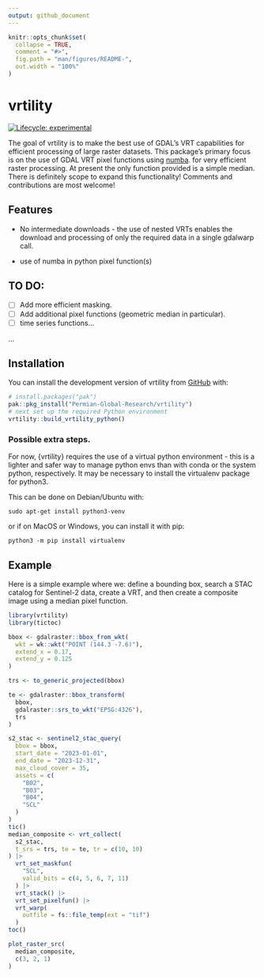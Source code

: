 ```yaml
---
output: github_document
---
```


<!-- README.md is generated from README.Rmd. Please edit that file -->

```r
knitr::opts_chunk$set(
  collapse = TRUE,
  comment = "#>",
  fig.path = "man/figures/README-",
  out.width = "100%"
)
```

# vrtility

<!-- badges: start -->
[![Lifecycle: experimental](https://img.shields.io/badge/lifecycle-experimental-orange.svg)](https://lifecycle.r-lib.org/articles/stages.html#experimental)
<!-- badges: end -->

The goal of vrtility is to make the best use of GDAL's VRT capabilities for
efficient processing of large raster datasets. This package's primary focus is 
on the use of GDAL VRT pixel functions using [numba](https://numba.pydata.org/).
for very efficient raster processing. At present the only function provided
is a simple median. There is definitely scope to expand this functionality! 
Comments and contributions are most welcome! 

## Features

- No intermediate downloads - the use of nested VRTs enables the download
and processing of only the required data in a single gdalwarp call. 

- use of numba in python pixel function(s)

## TO DO:

- [ ] Add more efficient masking.
- [ ] Add additional pixel functions (geometric median in particular).
- [ ] time series functions...

...

## Installation

You can install the development version of vrtility from [GitHub](https://github.com/) with:

``` r
# install.packages("pak")
pak::pkg_install("Permian-Global-Research/vrtility")
# next set up the required Python environment
vrtility::build_vrtility_python()
```

### Possible extra steps.

For now, {vrtility} requires the use of a virtual python environment - this is 
a lighter and safer way to manage python envs than with conda or the system
python, respectively. It may be necessary to install the virtualenv package
for python3. 

This can be done on Debian/Ubuntu with:

```
sudo apt-get install python3-venv
```
or if on MacOS or Windows, you can install it with pip:

```
python3 -m pip install virtualenv
```

## Example

Here is a simple example where we: define a bounding box, search a STAC catalog
for Sentinel-2 data, create a VRT, and then create a composite image 
using a median pixel function.

```r
library(vrtility)
library(tictoc)

bbox <- gdalraster::bbox_from_wkt(
  wkt = wk::wkt("POINT (144.3 -7.6)"),
  extend_x = 0.17,
  extend_y = 0.125
)

trs <- to_generic_projected(bbox)

te <- gdalraster::bbox_transform(
  bbox,
  gdalraster::srs_to_wkt("EPSG:4326"),
  trs
)

s2_stac <- sentinel2_stac_query(
  bbox = bbox,
  start_date = "2023-01-01",
  end_date = "2023-12-31",
  max_cloud_cover = 35,
  assets = c(
    "B02",
    "B03",
    "B04",
    "SCL"
  )
)
tic()
median_composite <- vrt_collect(
  s2_stac,
  t_srs = trs, te = te, tr = c(10, 10)
) |>
  vrt_set_maskfun(
    "SCL",
    valid_bits = c(4, 5, 6, 7, 11)
  ) |>
  vrt_stack() |>
  vrt_set_pixelfun() |>
  vrt_warp(
    outfile = fs::file_temp(ext = "tif")
  )
toc()

plot_raster_src(
  median_composite,
  c(3, 2, 1)
)
```

